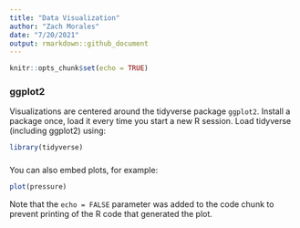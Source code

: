 ```yaml
---
title: "Data Visualization"
author: "Zach Morales"
date: "7/20/2021"
output: rmarkdown::github_document
---
```


```r
knitr::opts_chunk$set(echo = TRUE)
```

### ggplot2

Visualizations are centered around the tidyverse package `ggplot2`. Install a package once, load it every time you start a new R session. Load tidyverse (including ggplot2) using:

```r
library(tidyverse)
```

### 

You can also embed plots, for example:

```r
plot(pressure)
```

Note that the `echo = FALSE` parameter was added to the code chunk to prevent printing of the R code that generated the plot.

